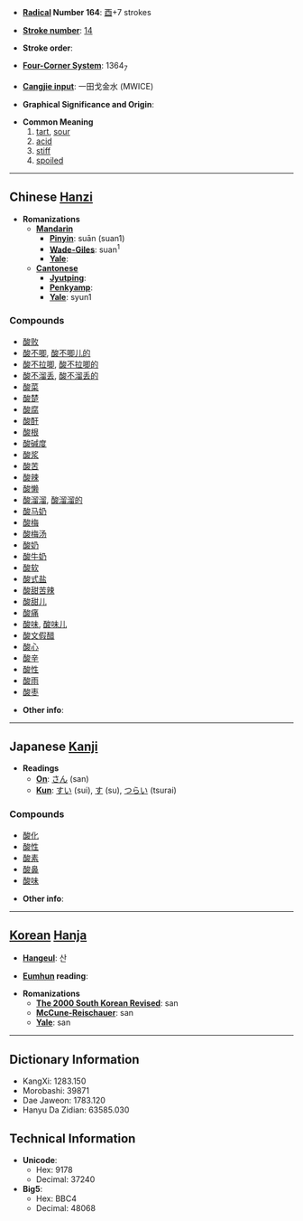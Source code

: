 * '''[[Wiktionary:Chinese radical index| Radical]] Number 164''': [[Wiktionary:Chinese radical index 酉|酉]]+7 strokes

* '''[[Wiktionary:Chinese total strokes index|Stroke number]]''': [[Wiktionary:Chinese total strokes index 14|14]]

* '''Stroke order''': 

* '''[[Wiktionary:Chinese four corner index|Four-Corner System]]''': 1364<sub>7</sub>

* '''[[Wiktionary:Chinese Cangjie index|Cangjie input]]''': 一田戈金水 (MWICE)

* '''Graphical Significance and Origin''': 

* '''Common Meaning'''
*# [[tart]], [[sour]]
*# [[acid]]
*# [[stiff]]
*# [[spoiled]]


----

== Chinese [[Hanzi]] ==

* '''Romanizations'''
** '''[[Mandarin]]'''
*** '''[[Pinyin]]''': suān (suan1)
*** '''[[Wade-Giles]]''': suan<sup>1</sup>
*** '''[[Yale]]''': 
** '''[[Cantonese]]'''
*** '''[[Jyutping]]''':
*** '''[[Penkyamp]]''': 
*** '''[[Yale]]''': syun1

===Compounds===
*[[酸败]]
*[[酸不唧]], [[酸不唧儿的]]
*[[酸不拉唧]], [[酸不拉唧的]]
*[[酸不溜丢]], [[酸不溜丢的]]
*[[酸菜]]
*[[酸楚]]
*[[酸腐]]
*[[酸酐]]
*[[酸根]]
*[[酸碱度]]
*[[酸浆]]
*[[酸苦]]
*[[酸辣]]
*[[酸懒]]
*[[酸溜溜]], [[酸溜溜的]]
*[[酸马奶]]
*[[酸梅]]
*[[酸梅汤]]
*[[酸奶]]
*[[酸牛奶]]
*[[酸软]]
*[[酸式盐]]
*[[酸甜苦辣]]
*[[酸甜儿]]
*[[酸痛]]
*[[酸味]], [[酸味儿]]
*[[酸文假醋]]
*[[酸心]]
*[[酸辛]]
*[[酸性]]
*[[酸雨]]
*[[酸枣]]

* '''Other info''': 

----

== Japanese [[Kanji]] ==

* '''Readings'''
** '''[[On]]''': [[さん]] (san)
** '''[[Kun]]''': [[すい]] (sui), [[す]] (su), [[つらい]] (tsurai)

===Compounds===
*[[酸化]]
*[[酸性]]
*[[酸素]]
*[[酸鼻]]
*[[酸味]]

* '''Other info''':  

----

== [[Korean]] [[Hanja]] ==

* '''[[Hangeul]]''': 산

* '''[[Eumhun]] reading''': 

* '''Romanizations'''
** '''[[The 2000 South Korean Revised Romanization|The 2000 South Korean Revised]]''': san
** '''[[McCune-Reischauer]]''': san
** '''[[Yale]]''': san

----

== Dictionary Information ==

* KangXi: 1283.150
* Morobashi: 39871
* Dae Jaweon: 1783.120
* Hanyu Da Zidian: 63585.030

== Technical Information ==

* '''Unicode''':
** Hex: 9178
** Decimal: 37240
* '''Big5''':
** Hex: BBC4
** Decimal: 48068